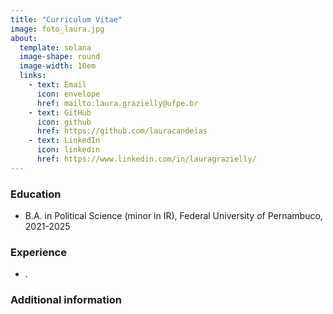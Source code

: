 ```yaml
---
title: "Curriculum Vitae"
image: foto_laura.jpg
about: 
  template: solana
  image-shape: round
  image-width: 10em
  links: 
    - text: Email
      icon: envelope
      href: mailto:laura.grazielly@ufpe.br
    - text: GitHub
      icon: github
      href: https://github.com/lauracandeias
    - text: LinkedIn
      icon: linkedin
      href: https://www.linkedin.com/in/lauragrazielly/
---
```


### Education

-   B.A. in Political Science (minor in IR), Federal University of Pernambuco, 2021-2025

### Experience

-   .

### **Additional information**
